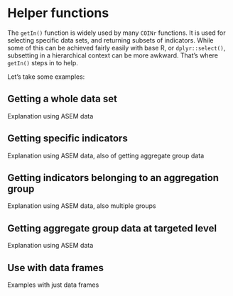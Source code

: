 # Helper functions

The `getIn()` function is widely used by many `COINr` functions. It is used for selecting specific data sets, and returning subsets of indicators. While some of this can be achieved fairly easily with base R, or `dplyr::select()`, subsetting in a hierarchical context can be more awkward. That's where `getIn()` steps in to help.

Let's take some examples:

## Getting a whole data set

Explanation using ASEM data

## Getting specific indicators

Explanation using ASEM data, also of getting aggregate group data

## Getting indicators belonging to an aggregation group

Explanation using ASEM data, also multiple groups

## Getting aggregate group data at targeted level

Explanation using ASEM data

## Use with data frames

Examples with just data frames

